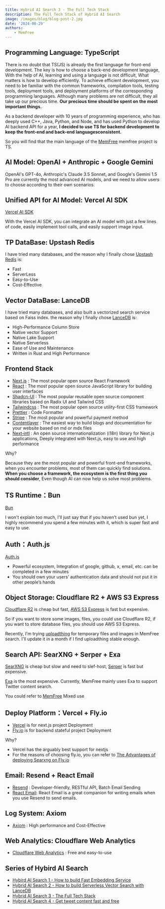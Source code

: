 ```yaml
---
title: Hybrid AI Search 3 - The Full Tech Stack
description: The Full Tech Stack of Hybrid AI Search
image: /images/blog/blog-post-2.jpg
date: '2024-08-29'
authors:
    - MemFree
---
```


## Programming Language: TypeScript

There is no doubt that TS(JS) is already the first language for front-end development. The key is how to choose a back-end development language, With the help of AI, learning and using a language is not difficult, What matters is how to develop efficiently. To achieve efficient development, you need to be familiar with the common frameworks, compilation tools, testing tools, deployment tools, and deployment platforms of the corresponding programming languages. Although many problems are not difficult, they all take up our precious time. **Our precious time should be spent on the most important things.**

As a backend developer with 10 years of programming experience, who has deeply used C++, Java, Python, and Node, and has used Python to develop AI backend API for a year, **I decided to use TS for backend development to keep the front-end and back-end languages ​​consistent.**

So you will find that the main language of the [MemFree](https://github.com/memfreeme/memfree) memfree project is TS.

## AI Model: OpenAI + Anthropic + Google Gemini

OpenAI's GPT-4o, Anthropic's Claude 3.5 Sonnet, and Google's Gemini 1.5 Pro are currently the most advanced AI models, and we need to allow users to choose according to their own scenarios.

## Unified API for AI Model: Vercel AI SDK

[Vercel AI SDK](https://github.com/vercel/ai)

With the Vercel AI SDK, you can integrate an AI model with just a few lines of code, easily implement tool calls, and easily support image input.

## TP DataBase: Upstash Redis

I have tried many databases, and the reason why I finally chose [Upstash Redis](https://upstash.com/docs/redis/overall/getstarted) is:

-   Fast
-   ServerLess
-   Easy-to-Use
-   Cost-Effective

## Vector DataBase: LanceDB

I have tried many databases, and also built a vectorized search service based on Faiss index. the reason why I finally chose [LanceDB](https://lancedb.github.io/lancedb/) is:

-   High-Performance Column Store
-   Native vector Support
-   Native Lake Support
-   Native Serverless
-   Ease of Use and Maintenance
-   Written in Rust and High Performance

## Frontend Stack

-   [Next.js](https://github.com/vercel/next.js) : The most popular open source React Framework
-   [React](https://github.com/facebook/react) : The most popular open source JavaScript library for building user interfaces
-   [Shadcn-UI](https://github.com/shadcn-ui/ui) : The most popular reusable open source component libraries based on Radix UI and Tailwind CSS
-   [Tailwindcss](https://github.com/tailwindlabs/tailwindcss) : The most popular open source utility-first CSS framework
-   [Prettier](https://github.com/prettier/prettier) : Code Formatter
-   [Stripe](https://github.com/stripe/stripe-node) : The most popular and powerful payment method
-   [Contentlayer](https://github.com/contentlayerdev/contentlayer) : The easiest way to build blogs and documentation for your website based on md or mdx files
-   [Next‑intl](https://github.com/amannn/next-intl) : An open source internationalization (i18n) library for Next.js applications, Deeply integrated with Next.js, easy to use and high performance

Why?

Because they are the most popular and powerful front-end frameworks, when you encounter problems, most of them can quickly find solutions. **When you choose a framework, the ecosystem is the first thing you should consider**, Even though AI can now help us solve most problems.

## TS Runtime：Bun

[Bun](https://github.com/oven-sh/bun)

I won't explain too much, I'll just say that if you haven't used bun yet, I highly recommend you spend a few minutes with it, which is super fast and easy to use.

## Auth：Auth.js

[Auth.js](https://github.com/nextauthjs/next-auth)

-   Powerful ecosystem, Integration of google, github, x, email, etc. can be completed in a few minutes
-   You should own your users’ authentication data and should not put it in other people’s hands

## Object Storage: Cloudflare R2 + AWS S3 Express

[Cloudflare R2](https://www.cloudflare.com/developer-platform/r2/) is cheap but fast, [AWS S3 Express](https://aws.amazon.com/s3/storage-classes/express-one-zone/) is fast but expensive.

So if you want to store some images, files, you could use Cloudflare R2,
if you want to store database files, you should use AWS S3 Express.

Recently, I'm trying [uploadthing](https://uploadthing.com/) for temporary files and images in MemFree search. I'll update it in a month if I find uploadthing stable enough.

## Search API: SearXNG + Serper + Exa

[SearXNG](https://github.com/searxng/searxng) is cheap but slow and need to slef-host, [Serper](https://serper.dev/) is fast but expensive.

[Exa](https://exa.ai/) is the most expensive. Currently, MemFree mainly uses Exa to support Twitter content search.

You could refer to [MemFree](https://github.com/memfreeme/memfree) Mixed use

## Deploy Platform：Vercel + Fly.io

-   [Vercel](https://vercel.com/home) is for next.js project Deployment
-   [Fly.io](https://fly.io/) is for backend stateful project Deployment

Why?

-   Vercel has the arguably best support for nextjs
-   For the reasons of choosing fly.io, you can refer to [The Advantages of deploying Searxng on Fly.io](https://www.memfree.me/docs/deploy-searxng-fly-io#the-advantages-of-deploying-searxng-on-flyio)

## Email: Resend + React Email

-   [Resend](https://resend.com/) : Developer-friendly, RESTful API, Batch Email Sending
-   [React Email](https://github.com/resend/react-email): React Email is a great companion for writing emails when you use Resend to send emails.

## Log System: Axiom

-   [Axiom](https://axiom.co/) : High performance and Cost-Effective

## Web Analytics: Cloudflare Web Analytics

-   [Cloudflare Web Analytics](https://www.cloudflare.com/web-analytics/) : Free and easy-to-use

## Series of Hybird AI Search

-   [Hybird AI Search 1 - How to build Fast Embedding Service](https://www.memfree.me/blog/fast-local-embedding-service)
-   [Hybrid AI Search 2 - How to build Serverless Vector Search with LanceDB](https://www.memfree.me/blog/serverless-vector-search-lancedb)
-   [Hybrid AI Search 3 - The Full Tech Stack](https://www.memfree.me/blog/hybrid-ai-search-tech-stack)
-   [Hybrid AI Search 4 - Get tweet content fast and free](https://www.memfree.me/blog/tweet-content-fast-free)
